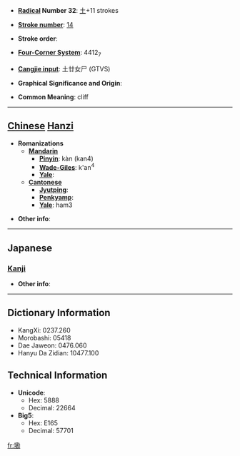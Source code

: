 * '''[[Wiktionary:Chinese radical index| Radical]] Number 32''': [[Wiktionary:Chinese radical index 土|土]]+11 strokes

* '''[[Wiktionary:Chinese total strokes index|Stroke number]]''': [[Wiktionary:Chinese total strokes index 14|14]]

* '''Stroke order''': 

* '''[[Wiktionary:Chinese four corner index|Four-Corner System]]''': 4412<sub>7</sub>

* '''[[Wiktionary:Chinese Cangjie index|Cangjie input]]''': 土廿女尸 (GTVS)

* '''Graphical Significance and Origin''': 

* '''Common Meaning''': cliff

----

== [[Chinese]] [[Hanzi]] ==

* '''Romanizations'''
** '''[[Mandarin]]'''
*** '''[[Pinyin]]''': kàn (kan4)
*** '''[[Wade-Giles]]''': k'an<sup>4</sup>
*** '''[[Yale]]''': 
** '''[[Cantonese]]'''
*** '''[[Jyutping]]''':
*** '''[[Penkyamp]]''': 
*** '''[[Yale]]''': ham3

* '''Other info''': 

----

==Japanese==
===[[Kanji]]===
{{kanji|on readings=[[かん]] (kan), [[こん]] (kon)|kun readings=[[さかひ]] (sakahi)}}

* '''Other info''':  

----

== Dictionary Information ==

* KangXi: 0237.260
* Morobashi: 05418
* Dae Jaweon: 0476.060
* Hanyu Da Zidian: 10477.100

== Technical Information ==

* '''Unicode''':
** Hex: 5888
** Decimal: 22664
* '''Big5''':
** Hex: E165
** Decimal: 57701

[[fr:墈]]